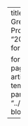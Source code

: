 ---
title: "The Green Pill Project 🧪"
date: "2024"
date-format: "YYYY"

format: 
  html:
    page-layout: article
    template-partials: 
      - "../partials/title-block.html"
---